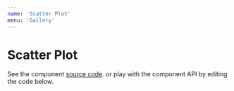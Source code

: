 ```yaml
---
name: 'Scatter Plot'
menu: 'Gallery'
---
```


# Scatter Plot

See the component [source code](https://github.com/kristw/encodable/tree/master/packages/docs/src/components/ScatterPlot).
or play with the component API by editing the code below.


<Playground>
  <Frame width={400} height={400} background="#FFE6B4">
    <ScatterPlot width={400} height={400} data={cars} encoding={{
      x: {
        type: 'quantitative',
        field: 'x',
        scale: { type: 'linear', nice: true },
        axis: { title: 'Miles per gallon →' }
      },
      y: {
        type: 'quantitative',
        field: 'y',
        axis: { title: '↑ Horsepower' }
      },
      stroke: { value: '#FB664B' },
      fill: { value: 'none' }
    }} />
  </Frame>
</Playground>
